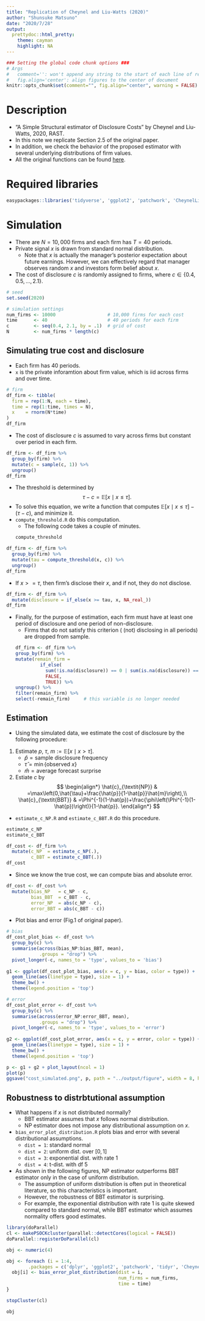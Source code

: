 ```yaml
---
title: "Replication of Cheynel and Liu-Watts (2020)"
author: "Shunsuke Matsuno"
date: "2020/7/28"
output:
  prettydoc::html_pretty:
    theme: cayman
    highlight: NA
---
```


```r
### Setting the global code chunk options ###
# Args
#   comment='': won't append any string to the start of each line of results
#   fig.align='center': align figures to the center of document
knitr::opts_chunk$set(comment="", fig.align="center", warning = FALSE)
```

# Description
- "A Simple Structural estimator of Disclosure Costs" by Cheynel and Liu-Watts, 2020, RAST.
- In this note we replicate Section 2.5 of the original paper.
- In addition, we check the behavior of the proposed estimator with several underlying distributions of firm values.
- All the original functions can be found [here](https://github.com/ShunsukeMatsuno/DisclosureCost).

# Required libraries
```r
easypackages::libraries('tidyverse', 'ggplot2', 'patchwork', 'CheynelLiuWatts')
```


# Simulation
- There are $N=10,000$ firms and each firm has $T=40$ periods.
- Private signal $x$ is drawn from standard normal distribution.
    - Note that $x$ is actually the manager's posterior expectation about future earnings. However, we can effectively regard that manager observes random $x$ and investors form belief about $x$.
- The cost of disclosure $c$ is randomly assigned to firms, where $c \in \{ 0.4, 0.5, \dots, 2.1 \}$. 
    
```r
# seed
set.seed(2020)

# simulation settings
num_firms <- 10000                   # 10,000 firms for each cost
time      <- 40                      # 40 periods for each firm
c         <- seq(0.4, 2.1, by = .1)  # grid of cost
N         <- num_firms * length(c)    
```

## Simulating true cost and disclosure
- Each firm has 40 periods.
- `x` is the private inforamtion about firm value, which is iid across firms and over time.
```r
# firm
df_firm <- tibble(
  firm = rep(1:N, each = time),
  time = rep(1:time, times = N),
  x    = rnorm(N*time)
)
df_firm
```
- The cost of disclosure $c$ is assumed to vary across firms but constant over period in each firm.
```r
df_firm <- df_firm %>% 
  group_by(firm) %>% 
  mutate(c = sample(c, 1)) %>% 
  ungroup()
df_firm
```

- The threshold is determined by
$$
\tau - c = \mathbb{E}[x \mid x \le \tau].
$$
- To solve this equation, we write a function that computes $\mathbb{E}[x \mid x \le \tau] - (\tau - c )$, and minimize it.
- `compute_threshold.R` do this computation.
    - The following code takes a couple of minutes.
```r
compute_threshold
```

```r
df_firm <- df_firm %>% 
  group_by(firm) %>% 
  mutate(tau = compute_threshold(x, c)) %>% 
  ungroup()
df_firm  
```

- If $x>=\tau$, then firm's disclose their $x$, and if not, they do not disclose.
```r
df_firm <- df_firm %>% 
  mutate(disclosure = if_else(x >= tau, x, NA_real_))
df_firm
```

- Finally, for the purpose of estimation, each firm must have at least one period of disclosure and one period of non-disclosure.
    - Firms that do not satisfy this criterion ( (not) disclosing in all periods) are dropped from sample.
```r
df_firm <- df_firm %>% 
  group_by(firm) %>% 
  mutate(remain_firm = 
           if_else(
             sum(!is.na(disclosure)) == 0 | sum(is.na(disclosure)) == 0,
             FALSE,
             TRUE)) %>% 
  ungroup() %>% 
  filter(remain_firm) %>% 
  select(-remain_firm)     # this variable is no longer needed
``` 
    
## Estimation
- Using the simulated data, we estimate the cost of disclosure by the following procedure:
1. Estimate $p$, $\tau$, $m := \mathbb{E}[x\mid x>\tau]$.
    - $\hat{p} = \text{sample disclosure frequency}$
    - $\hat{\tau} = \min\{\text{observed } x\}$
    - $\hat{m} = \text{average forecast surprise}$ 
2. Estiate $c$ by
$$
\begin{align*}
\hat{c}_{\textit{NP}} & =\max\left(0,\hat{\tau}+\frac{\hat{p}}{1-\hat{p}}\hat{m}\right),\\
\hat{c}_{\textit{BBT}} & =\Phi^{-1}(1-\hat{p})+\frac{\phi\left(\Phi^{-1}(1-\hat{p})\right)}{1-\hat{p}}.
\end{align*}
$$

- `estimate_c_NP.R` and `estimate_c_BBT.R` do this procedure.
```r
estimate_c_NP
estimate_c_BBT
```

```r
df_cost <- df_firm %>% 
  mutate(c_NP  = estimate_c_NP(.),
         c_BBT = estimate_c_BBT(.))
df_cost
```

- Since we know the true cost, we can compute bias and absolute error.
```r
df_cost <- df_cost %>% 
  mutate(bias_NP   = c_NP - c,
         bias_BBT  = c_BBT - c,
         error_NP  = abs(c_NP - c),
         error_BBT = abs(c_BBT - c))
```

- Plot bias and error (Fig.1 of original paper).
```r
# bias
df_cost_plot_bias <- df_cost %>% 
  group_by(c) %>% 
  summarise(across(bias_NP:bias_BBT, mean),
            .groups = "drop") %>% 
  pivot_longer(-c, names_to = 'type', values_to = 'bias')
  
g1 <- ggplot(df_cost_plot_bias, aes(x = c, y = bias, color = type)) +
  geom_line(aes(linetype = type), size = 1) + 
  theme_bw() +
  theme(legend.position = 'top') 

# error
df_cost_plot_error <- df_cost %>% 
  group_by(c) %>% 
  summarise(across(error_NP:error_BBT, mean),
            .groups = "drop") %>% 
  pivot_longer(-c, names_to = 'type', values_to = 'error')
  
g2 <- ggplot(df_cost_plot_error, aes(x = c, y = error, color = type)) +
  geom_line(aes(linetype = type), size = 1) +
  theme_bw() +
  theme(legend.position = 'top') 

p <- g1 + g2 + plot_layout(ncol = 1) 
plot(p)
ggsave("cost_simulated.png", p, path = "../output/figure", width = 8, height = 5)
```
## Robustness to distrbtutional assumption
- What happens if $x$ is not distributed normally? 
    - BBT estimator assumes that $x$ follows normal distribution.
    - NP estimator does not impose any distributional assumption on $x$.
- `bias_error_plot_distribution.R` plots bias and error with several distributional assumptions.
    - `dist = 1`: standard normal
    - `dist = 2`: uniform dist. over $[0,1]$
    - `dist = 3`: exponential dist. with rate $1$ 
    - `dist = 4`: t-dist. with df $5$
- As shown in the following figures, NP estimator outperforms BBT estimator only in the case of uniform distribution. 
    - The assumption of uniform distribution is often put in theoretical literature, so this characteristics is important.
    - However, the robustness of BBT estimator is surprising.
    - For example, the exponential distribution with rate $1$ is quite skewed compared to standard normal, while BBT estimator which assumes normality offers good estimates.
    
```r
library(doParallel)
cl <- makePSOCKcluster(parallel::detectCores(logical = FALSE))
doParallel::registerDoParallel(cl)

obj <- numeric(4)

obj <- foreach (i = 1:4,
        .packages = c('dplyr', 'ggplot2', 'patchwork', 'tidyr', 'CheynelLiuWatts')) %dopar% {
  obj[i] <- bias_error_plot_distribution(dist = i, 
                                         num_firms = num_firms, 
                                         time = time)
}

stopCluster(cl)

obj
```

